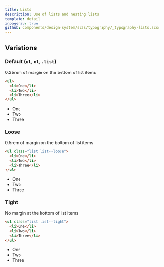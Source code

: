 ```yaml
---
title: Lists
description: Use of lists and nesting lists
template: detail
inpagenav: true
github: components/design-system/scss/typography/_typography-lists.scss
---
```


## Variations

### Default (`ul`, `ol`, `.list`)

0.25rem of margin on the bottom of list items

```html
<ul>
  <li>One</li>
  <li>Two</li>
  <li>Three</li>
</ul>
```
<div className="panel">
  <ul>
    <li>One</li>
    <li>Two</li>
    <li>Three</li>
  </ul>
</div>

### Loose

0.5rem of margin on the bottom of list items

```html
<ul class="list list--loose">
  <li>One</li>
  <li>Two</li>
  <li>Three</li>
</ul>
```
<div className="panel">
  <ul className="list list--loose">
    <li>One</li>
    <li>Two</li>
    <li>Three</li>
  </ul>
</div>

### Tight

No margin at the bottom of list items

```html
<ul class="list list--tight">
  <li>One</li>
  <li>Two</li>
  <li>Three</li>
</ul>
```
<div className="panel">
  <ul className="list list--tight">
    <li>One</li>
    <li>Two</li>
    <li>Three</li>
  </ul>
</div>
